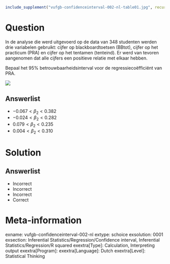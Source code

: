 ```r
include_supplement("vufgb-confidenceinterval-002-nl-table01.jpg", recursive = TRUE)
```

Question
========
  
In de analyse die werd
uitgevoerd op de data van 348 studenten werden drie variabelen gebruikt: cijfer op blackboardtoetsen
(BBtot), cijfer op het practicum (PRA) en cijfer op het tentamen (tenteind). Er werd van tevoren
aangenomen dat alle cijfers een positieve relatie met elkaar hebben.

Bepaal het 95% betrouwbaarheidsinterval voor de regressiecoëfficiënt van PRA.

![](vufgb-confidenceinterval-002-nl-table01.jpg)
  
Answerlist
----------
* $−0.067 < \beta_{2} < 0.382$
* $−0.024 < \beta_{2} < 0.282$
* $0.079 < \beta_{2} < 0.235$
* $0.004 < \beta_{2} < 0.310$

Solution
========

Answerlist
----------
* Incorrect
* Incorrect
* Incorrect
* Correct

Meta-information
================
exname: vufgb-confidenceinterval-002-nl
extype: schoice
exsolution: 0001
exsection: Inferential Statistics/Regression/Confidence interval, Inferential Statistics/Regression/R squared
exextra[Type]: Calculation, Interpreting output
exextra[Program]: 
exextra[Language]: Dutch
exextra[Level]: Statistical Thinking
